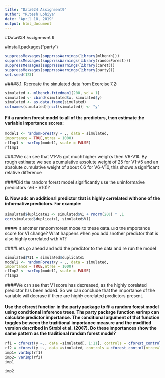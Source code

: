 ```yaml
---
title: "Data624 Assignment9"
author: "Ritesh Lohiya"
date: "April 18, 2019"
output: html_document
---
```


#Data624 Assignment 9

#install.packages("party")

```r
suppressMessages(suppressWarnings(library(mlbench)))
suppressMessages(suppressWarnings(library(randomForest)))
suppressMessages(suppressWarnings(library(caret)))
suppressMessages(suppressWarnings(library(party)))
set.seed(123)
```

####8.1. Recreate the simulated data from Exercise 7.2:

```r
simulated <- mlbench.friedman1(200, sd = 1)
simulated <- cbind(simulated$x, simulated$y)
simulated <- as.data.frame(simulated)
colnames(simulated)[ncol(simulated)] <- "y"
```

#### Fit a random forest model to all of the predictors, then estimate the variable importance scores:

```r
model1 <- randomForest(y ~ ., data = simulated,
importance = TRUE,ntree = 1000)
rfImp1 <- varImp(model1, scale = FALSE)
rfImp1
```

####We can see that V1-V5 got much higher weights then V6-V10. By rough estimate we see a cumulative absolute weight of 25 for V1-V5 and an absolute cumulative weight of about 0.6 for V6-V10, this shows a significant relative difference

####Did the random forest model significantly use the uninformative predictors (V6 - V10)?

#### B. Now add an additional predictor that is highly correlated with one of the informative predictors. For example:

```r
simulated$duplicate1 <- simulated$V1 + rnorm(200) * .1
cor(simulated$duplicate1, simulated$V1)
```

####Fit another random forest model to these data. Did the importance score for V1 change? What happens when you add another predictor that is also highly correlated with V1?

####Lets go ahead and add the predictor to the data and re run the model

```r
simulated$V11 = simulated$duplicate1
model2 <- randomForest(y ~ ., data = simulated,
importance = TRUE,ntree = 1000)
rfImp2 <- varImp(model1, scale = FALSE)
rfImp2
```

####We can see that V1 score has decreased, as the highly corelated predictor has been added. So we can conclude that the importance of the variable will decrase if there are highly corelated predictors present.

#### Use the cforest function in the party package to fit a random forest model using conditional inference trees. The party package function varimp can calculate predictor importance. The conditional argument of that function toggles between the traditional importance measure and the modified version described in Strobl et al. (2007). Do these importances show the same pattern as the traditional random forest model?

```r
rf1 = cforest(y ~., data =simulated[, 1:11], controls = cforest_control(ntree=1000))
rf2 = cforest(y ~., data =simulated, controls = cforest_control(ntree=1000))
imp1= varImp(rf1) 
imp2= varImp(rf2)
imp1
```

```r
imp2
```
